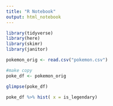 ```yaml
---
title: "R Notebook"
output: html_notebook
---
```


```r
library(tidyverse)
library(here)
library(skimr)
library(janitor)
```

```r
pokemon_orig <- read.csv("pokemon.csv")

#make copy
poke_df <- pokemon_orig
```

```r
glimpse(poke_df)
```

```r
poke_df %>% hist( x = is_legendary)
```



